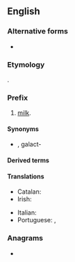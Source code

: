 {{also|lacto|lactó}}
==English==

===Alternative forms===
* {{l|en|lact-}} {{qualifier|without the connecting vowel}}

===Etymology===
{{der|en|la|lac||milk}}.

===Prefix===
{{en-prefix}}

# [[milk]].

====Synonyms====
* {{l|en|galacto-}}, galact-

====Derived terms====
{{prefixsee|en}}

====Translations====
{{trans-top|milk}}
* Catalan: {{t+|ca|lact-}}
* Irish: {{t|ga|lacht-}}
{{trans-mid}}
* Italian: {{t|it|latto-}}
* Portuguese: {{t|pt|lacto-}}, {{t|pt|lact-}}
{{trans-bottom}}

===Anagrams===
* {{anagrams|en|a=aclot|actol|octal|tlaco}}